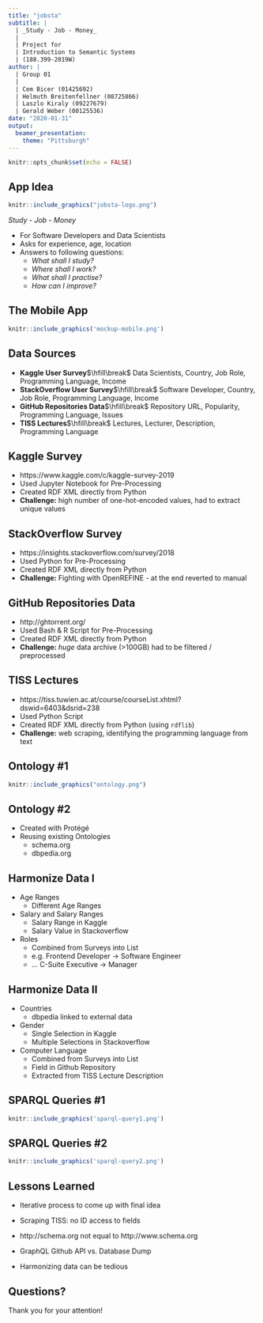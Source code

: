 ```yaml
---
title: "jobsta"
subtitle: |
  | _Study - Job - Money_
  | 
  | Project for
  | Introduction to Semantic Systems
  | (188.399-2019W)
author: |
  | Group 01
  |
  | Cem Bicer (01425692)
  | Helmuth Breitenfellner (08725866)
  | Laszlo Kiraly (09227679)
  | Gerald Weber (00125536)
date: "2020-01-31"
output:
  beamer_presentation:
    theme: "Pittsburgh"
---
```


```r
knitr::opts_chunk$set(echo = FALSE)
```

## App Idea

```r
knitr::include_graphics("jobsta-logo.png")
```

_Study - Job - Money_

* For Software Developers and Data Scientists
* Asks for experience, age, location
* Answers to following questions:
    * _What shall I study?_
    * _Where shall I work?_
    * _What shall I practise?_
    * _How can I improve?_

## The Mobile App

```r
knitr::include_graphics('mockup-mobile.png')
```

## Data Sources

* **Kaggle User Survey**$\hfill\break$
  Data Scientists, Country, Job Role, Programming Language, Income
* **StackOverflow User Survey**$\hfill\break$
  Software Developer, Country, Job Role, Programming Language, Income
* **GitHub Repositories Data**$\hfill\break$
  Repository URL, Popularity, Programming Language, Issues
* **TISS Lectures**$\hfill\break$
  Lectures, Lecturer, Description, Programming Language

## Kaggle Survey

* https://www.kaggle.com/c/kaggle-survey-2019
* Used Jupyter Notebook for Pre-Processing
* Created RDF XML directly from Python
* **Challenge:** high number of one-hot-encoded values, had to extract unique values

## StackOverflow Survey

* https://insights.stackoverflow.com/survey/2018
* Used Python for Pre-Processing
* Created RDF XML directly from Python
* **Challenge:** Fighting with OpenREFINE - at the end reverted to manual

## GitHub Repositories Data

* http://ghtorrent.org/
* Used Bash & R Script for Pre-Processing
* Created RDF XML directly from Python
* **Challenge:** _huge_ data archive (>100GB) had to be filtered / preprocessed

## TISS Lectures

* https://tiss.tuwien.ac.at/course/courseList.xhtml?dswid=6403&dsrid=238
* Used Python Script
* Created RDF XML directly from Python (using `rdflib`)
* **Challenge:** web scraping, identifying the programming language from text

## Ontology #1

```r
knitr::include_graphics("ontology.png")
```

## Ontology #2

* Created with Protégé
* Reusing existing Ontologies
  * schema.org
  * dbpedia.org

## Harmonize Data I

* Age Ranges
    * Different Age Ranges

* Salary and Salary Ranges
    * Salary Range in Kaggle
    * Salary Value in Stackoverflow

* Roles
  * Combined from Surveys into List
  * e.g. Frontend Developer -> Software Engineer
  * ... C-Suite Executive -> Manager

## Harmonize Data II

* Countries
    * dbpedia linked to external data

* Gender
    * Single Selection in Kaggle
    * Multiple Selections in Stackoverflow

* Computer Language
    * Combined from Surveys into List
    * Field in Github Repository
    * Extracted from TISS Lecture Description

## SPARQL Queries #1

```r
knitr::include_graphics('sparql-query1.png')
```

## SPARQL Queries #2

```r
knitr::include_graphics('sparql-query2.png')
```

## Lessons Learned

* Iterative process to come up with final idea

* Scraping TISS: no ID access to fields

* http://schema.org not equal to http://www.schema.org

* GraphQL Github API vs. Database Dump

* Harmonizing data can be tedious


## Questions?

Thank you for your attention!